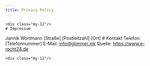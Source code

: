 ```yaml
---
title: Privacy Policy
---
```




<Legal title={frontmatter.title}>

    <div class="my-12"/>
    # Impressum
Jannik Wortmann
[Straße]
[Postleitzahl] [Ort]
    # Kontakt
Telefon: [Telefonnummer]
E-Mail: info@glimmer.ink
Quelle:
https://www.e-recht24.de

    <div class="my-12"/>

</Legal>
